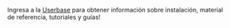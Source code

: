 Ingresa a la [[Userbase]] para obtener información sobre instalación, material de referencia, tutoriales y guías!
